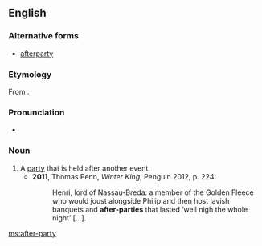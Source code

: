 ==English==
{{wikipedia|afterparty}}
===Alternative forms===
* [[afterparty]]

===Etymology===
From {{prefix|after|party|lang=en}}.

===Pronunciation===
*{{a|UK}} {{IPA|/ˈɑːftəpɑːti/|lang=en}}

===Noun===
{{en-noun|head=[[after]]-[[party]]|after-parties}}

# A [[party]] that is held after another event.
#*'''2011''', Thomas Penn, ''Winter King'', Penguin 2012, p. 224:
#*:Henri, lord of Nassau-Breda: a member of the Golden Fleece who would joust alongside Philip and then host lavish banquets and '''after-parties''' that lasted ‘well nigh the whole night’ […].

[[ms:after-party]]